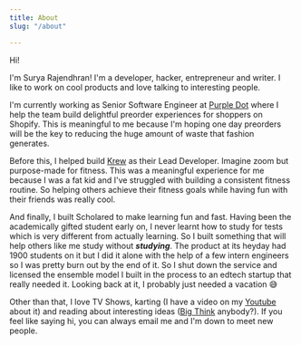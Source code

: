 ```yaml
---
title: About
slug: "/about"

---
```

Hi!

I'm Surya Rajendhran! I'm a developer, hacker, entrepreneur and writer. I like to work on cool products and love talking to interesting people.

I'm currently working as Senior Software Engineer at [Purple Dot](getpurpledot.com "Purple Dot") where I help the team build delightful preorder experiences for shoppers on Shopify. This is meaningful to me because I'm hoping one day preorders will be the key to reducing the huge amount of waste that fashion generates.

Before this, I helped build [Krew](https://krew.live) as their Lead Developer. Imagine zoom but purpose-made for fitness. This was a meaningful experience for me because I was a fat kid and I've struggled with building a consistent fitness routine. So helping others achieve their fitness goals while having fun with their friends was really cool.

And finally, I built Scholared to make learning fun and fast. Having been the academically gifted student early on, I never learnt how to study for tests which is very different from actually learning. So I built something that will help others like me study without **_studying_**. The product at its heyday had 1900 students on it but I did it alone with the help of a few intern engineers so I was pretty burn out by the end of it. So I shut down the service and licensed the ensemble model I built in the process to an edtech startup that really needed it. Looking back at it, I probably just needed a vacation 😅

Other than that, I love TV Shows, karting (I have a video on my [Youtube](https://www.youtube.com/channel/UC_JaQEfNxyKKNMXSVWCHwhA) about it) and reading about interesting ideas ([Big Think](https://www.youtube.com/@bigthink) anybody?). If you feel like saying hi, you can always email me and I'm down to meet new people.